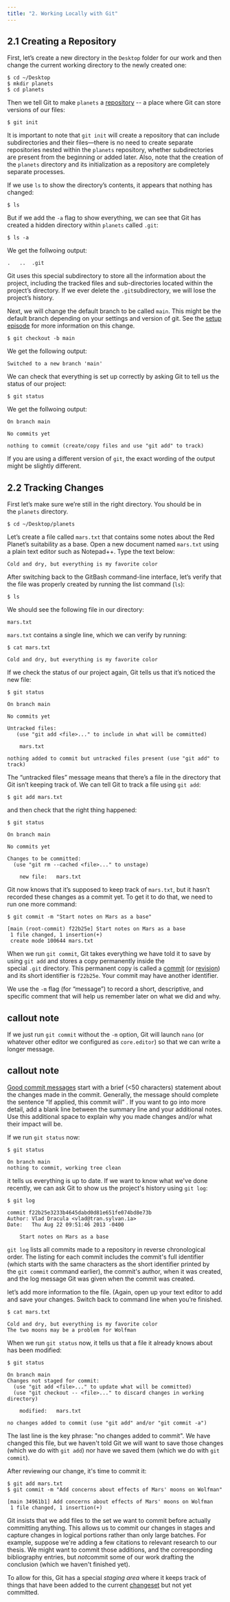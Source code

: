 ```yaml
---
title: "2. Working Locally with Git"
---
```


## 2.1 **Creating a Repository**

First, let's create a new directory in the `Desktop` folder for our work and then change the current working directory to the newly created one:

```         
$ cd ~/Desktop
$ mkdir planets
$ cd planets
```

Then we tell Git to make `planets` a [repository](https://swcarpentry.github.io/git-novice/reference.html#repository) \-- a place where Git can store versions of our files:

```         
$ git init
```

It is important to note that `git init` will create a repository that can include subdirectories and their files---there is no need to create separate repositories nested within the `planets` repository, whether subdirectories are present from the beginning or added later. Also, note that the creation of the `planets` directory and its initialization as a repository are completely separate processes.

If we use `ls` to show the directory's contents, it appears that nothing has changed:

```         
$ ls
```

But if we add the `-a` flag to show everything, we can see that Git has created a hidden directory within `planets` called `.git`:

```         
$ ls -a
```

We get the follwoing output:

```         
.   ..  .git
```

Git uses this special subdirectory to store all the information about the project, including the tracked files and sub-directories located within the project's directory. If we ever delete the `.git`subdirectory, we will lose the project's history.

Next, we will change the default branch to be called `main`. This might be the default branch depending on your settings and version of git. See the [setup episode](https://swcarpentry.github.io/git-novice/02-setup.html#default-git-branch-naming) for more information on this change.

```         
$ git checkout -b main
```

We get the following output:

```         
Switched to a new branch 'main'
```

We can check that everything is set up correctly by asking Git to tell us the status of our project:

```         
$ git status
```

We get the follwoing output:

```         
On branch main

No commits yet

nothing to commit (create/copy files and use "git add" to track)
```

If you are using a different version of `git`, the exact wording of the output might be slightly different.

## 2.2 Tracking Changes

First let's make sure we're still in the right directory. You should be in the `planets` directory.

```         
$ cd ~/Desktop/planets
```

Let's create a file called `mars.txt` that contains some notes about the Red Planet's suitability as a base. Open a new document named `mars.txt` using a plain text editor such as Notepad++. Type the text below:

```         
Cold and dry, but everything is my favorite color
```

After switching back to the GitBash command-line interface, let's verify that the file was properly created by running the list command (`ls`):

```         
$ ls
```

We should see the following file in our directory:

```         
mars.txt
```

`mars.txt` contains a single line, which we can verify by running:

```         
$ cat mars.txt
```

```         
Cold and dry, but everything is my favorite color
```

If we check the status of our project again, Git tells us that it's noticed the new file:

```         
$ git status
```

```         
On branch main

No commits yet

Untracked files:
   (use "git add <file>..." to include in what will be committed)

    mars.txt

nothing added to commit but untracked files present (use "git add" to track)
```

The "untracked files" message means that there's a file in the directory that Git isn't keeping track of. We can tell Git to track a file using `git add`:

```         
$ git add mars.txt
```

and then check that the right thing happened:

```         
$ git status
```

```         
On branch main

No commits yet

Changes to be committed:
  (use "git rm --cached <file>..." to unstage)

    new file:   mars.txt
```

Git now knows that it's supposed to keep track of `mars.txt`, but it hasn't recorded these changes as a commit yet. To get it to do that, we need to run one more command:

```         
$ git commit -m "Start notes on Mars as a base"
```

```         
[main (root-commit) f22b25e] Start notes on Mars as a base
 1 file changed, 1 insertion(+)
 create mode 100644 mars.txt
```

When we run `git commit`, Git takes everything we have told it to save by using `git add` and stores a copy permanently inside the special `.git` directory. This permanent copy is called a [commit](https://swcarpentry.github.io/git-novice/reference.html#commit) (or [revision](https://swcarpentry.github.io/git-novice/reference.html#revision)) and its short identifier is `f22b25e`. Your commit may have another identifier.

We use the `-m` flag (for "message") to record a short, descriptive, and specific comment that will help us remember later on what we did and why.

::: callout-note
## callout note

If we just run `git commit` without the `-m` option, Git will launch `nano` (or whatever other editor we configured as `core.editor`) so that we can write a longer message.
:::

::: callout-note
## callout note

[Good commit messages](https://chris.beams.io/posts/git-commit/) start with a brief (\<50 characters) statement about the changes made in the commit. Generally, the message should complete the sentence "If applied, this commit will" . If you want to go into more detail, add a blank line between the summary line and your additional notes. Use this additional space to explain why you made changes and/or what their impact will be.
:::

If we run `git status` now:

```         
$ git status
```

```         
On branch main
nothing to commit, working tree clean
```

it tells us everything is up to date. If we want to know what we\'ve done recently, we can ask Git to show us the project\'s history using `git log`:

```         
$ git log
```

```         
commit f22b25e3233b4645dabd0d81e651fe074bd8e73b
Author: Vlad Dracula <vlad@tran.sylvan.ia>
Date:   Thu Aug 22 09:51:46 2013 -0400

    Start notes on Mars as a base
```

`git log` lists all commits made to a repository in reverse chronological order. The listing for each commit includes the commit\'s full identifier (which starts with the same characters as the short identifier printed by the `git commit` command earlier), the commit\'s author, when it was created, and the log message Git was given when the commit was created.

let's add more information to the file. (Again, open up your text editor to add and save your changes. Switch back to command line when you're finished.

```         
$ cat mars.txt
```

```         
Cold and dry, but everything is my favorite color
The two moons may be a problem for Wolfman
```

When we run `git status` now, it tells us that a file it already knows about has been modified:

```         
$ git status
```

```         
On branch main
Changes not staged for commit:
  (use "git add <file>..." to update what will be committed)
  (use "git checkout -- <file>..." to discard changes in working directory)

	modified:   mars.txt

no changes added to commit (use "git add" and/or "git commit -a")
```

The last line is the key phrase: \"no changes added to commit\". We have changed this file, but we haven\'t told Git we will want to save those changes (which we do with `git add`) nor have we saved them (which we do with `git commit`).

After reviewing our change, it\'s time to commit it:

```         
$ git add mars.txt
$ git commit -m "Add concerns about effects of Mars' moons on Wolfman"
```

```         
[main 34961b1] Add concerns about effects of Mars' moons on Wolfman
 1 file changed, 1 insertion(+)
```

Git insists that we add files to the set we want to commit before actually committing anything. This allows us to commit our changes in stages and capture changes in logical portions rather than only large batches. For example, suppose we\'re adding a few citations to relevant research to our thesis. We might want to commit those additions, and the corresponding bibliography entries, but *not*commit some of our work drafting the conclusion (which we haven\'t finished yet).

To allow for this, Git has a special *staging area* where it keeps track of things that have been added to the current [changeset](https://swcarpentry.github.io/git-novice/reference.html#changeset) but not yet committed.
